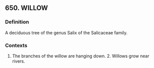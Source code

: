 ## 650. WILLOW
### Definition
A deciduous tree of the genus Salix of the Salicaceae family.

### Contexts
1. The branches of the willow are hanging down. 2. Willows grow near rivers.

